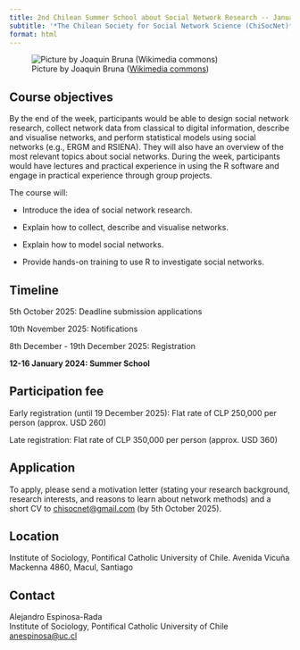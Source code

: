 ```yaml
---
title: 2nd Chilean Summer School about Social Network Research -- January 2026
subtitle: '*The Chilean Society for Social Network Science (ChiSocNet)*'
format: html
---
```


![Picture by Joaquin Bruna ([Wikimedia commons](https://commons.wikimedia.org/wiki/File:Santiago_de_Chile_%28winter%29.jpg))](figures/santiago-winter-wikimedia.jpg)

## Course objectives

By the end of the week, participants would be able to design social
network research, collect network data from classical to digital
information, describe and visualise networks, and perform statistical
models using social networks (e.g., ERGM and RSIENA). They will also
have an overview of the most relevant topics about social networks.
During the week, participants would have lectures and practical
experience in using the R software and engage in practical experience
through group projects.

The course will:

-   Introduce the idea of social network research.

-   Explain how to collect, describe and visualise networks.

-   Explain how to model social networks.

-   Provide hands-on training to use R to investigate social networks.

## Timeline

5th October 2025: Deadline submission applications

10th November 2025: Notifications

8th December - 19th December 2025: Registration

**12-16 January 2024: Summer School**

## Participation fee

Early registration (until 19 December 2025): Flat rate of CLP 250,000 per person (approx. USD 260)

Late registration: Flat rate of CLP 350,000 per person (approx. USD 360)

## Application

To apply, please send a motivation letter (stating your research background, research interests, and reasons to learn about network methods) and a short CV to [[chisocnet@gmail.com]{.underline}](mailto:chisocnet@gmail.com) (by 5th October 2025).

## Location

Institute of Sociology, Pontifical Catholic University of Chile. Avenida
Vicuña Mackenna 4860, Macul, Santiago

## Contact

Alejandro Espinosa-Rada<br>
Institute of Sociology, Pontifical Catholic University of Chile<br>
[[anespinosa@uc.cl]{.underline}](mailto:anespinosa@uc.cl)
